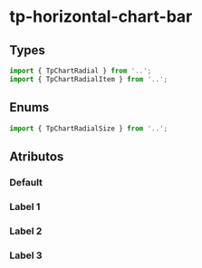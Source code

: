 
<Meta of={chartRadialStories} />

# tp-horizontal-chart-bar

## Types

```ts
import { TpChartRadial } from '..';
import { TpChartRadialItem } from '..';
```

## Enums

```ts
import { TpChartRadialSize } from '..';
```

## Atributos

### Default

<Canvas of={chartRadialStories.Default} />

<Controls of={chartRadialStories.Default} />

### Label 1

<Canvas of={label1ChartRadialStories.Label_1} />

<Controls of={label1ChartRadialStories.Label_1} />

### Label 2

<Canvas of={label2ChartRadialStories.Label_2} />

<Controls of={label2ChartRadialStories.Label_2} />

### Label 3

<Canvas of={label3ChartRadialStories.Label_3} />

<Controls of={label3ChartRadialStories.Label_3} />
